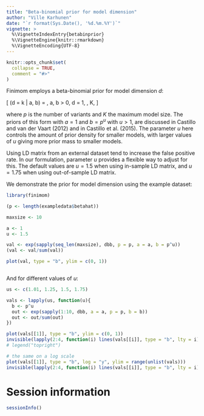 ```yaml
---
title: "Beta-binomial prior for model dimension"
author: "Ville Karhunen"
date: "`r format(Sys.Date(), '%d.%m.%Y')`"
vignette: >
  %\VignetteIndexEntry{betabinprior}
  %\VignetteEngine{knitr::rmarkdown}
  %\VignetteEncoding{UTF-8}
---
```


```r
knitr::opts_chunk$set(
  collapse = TRUE,
  comment = "#>"
)
```

Finimom employs a beta-binomial prior for model dimension $d$:

\[
\mathbb{P}(d = k | a, b) = \binom{p}{k}\frac{B(a + k, p - k + b)}{B(a, b)}, \quad a, b > 0, \quad d = 1, \dots, K,
\]

where $p$ is the number of variants and $K$ the maximum model size.
The priors of this form with $a = 1$ and $b = p^u$ with $u > 1$, are discussed in Castillo and van der Vaart (2012) and in Castillo et al. (2015).
The parameter $u$ here controls the amount of prior density for smaller models, with larger values of $u$ giving more prior mass to smaller models.

Using LD matrix from an external dataset tend to increase the false positive rate.
In our formulation, parameter $u$ provides a flexible way to adjust for this.
The default values are $u = 1.5$ when using in-sample LD matrix, and $u = 1.75$ when using out-of-sample LD matrix.

We demonstrate the prior for model dimension using the example dataset:

```r
library(finimom)

(p <- length(exampledata$betahat))

maxsize <- 10

a <- 1
u <- 1.5

val <- exp(sapply(seq_len(maxsize), dbb, p = p, a = a, b = p^u))
(val <- val/sum(val))

plot(val, type = "b", ylim = c(0, 1))



```


And for different values of $u$:


```r

us <- c(1.01, 1.25, 1.5, 1.75)

vals <- lapply(us, function(u){
  b <- p^u
  out <- exp(sapply(1:10, dbb, a = a, p = p, b = b))
  out <- out/sum(out)
})

plot(vals[[1]], type = "b", ylim = c(0, 1))
invisible(lapply(2:4, function(i) lines(vals[[i]], type = "b", lty = i)))
# legend("topright")

# the same on a log scale
plot(vals[[1]], type = "b", log = "y", ylim = range(unlist(vals)))
invisible(lapply(2:4, function(i) lines(vals[[i]], type = "b", lty = i)))


```

# Session information

```r

sessionInfo()

```


